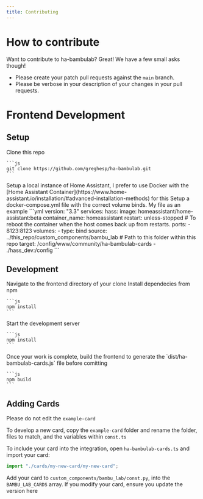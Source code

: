 ```yaml
---
title: Contributing
---
```


# How to contribute

Want to contribute to ha-bambulab? Great! We have a few small asks though!

- Please create your patch pull requests against the `main` branch.
- Please be verbose in your description of your changes in your pull requests.

# Frontend Development

## Setup

<Steps>
  <Step title="Clone this repo">
    Clone this repo

    ```js
    git clone https://github.com/greghesp/ha-bambulab.git
    ```

  </Step>
  <Step title="Setup Home Assistant">
    Setup a local instance of Home Assistant, I prefer to use Docker with the [Home Assistant Container](https://www.home-assistant.io/installation/#advanced-installation-methods) for this
  </Step>
  <Step title="Bind to Docker Volume">
    Setup a docker-compose.yml file with the correct volume binds. My file as an example
    ```yml
    version: "3.3"
    services:
      hass:
        image: homeassistant/home-assistant:beta
        container_name: homeassistant
        restart: unless-stopped # To reboot the container when the host comes back up from restarts.
        ports:
          - 8123:8123
        volumes:
          - type: bind
            source: ../this_repo/custom_components/bambu_lab # Path to this folder within this repo
            target: /config/www/community/ha-bambulab-cards
          - ./hass_dev:/config
    ```
  </Step>
</Steps>

## Development

<Steps>
  <Step title="Navigate">
    Navigate to the frontend directory of your clone
  </Step>
  <Step title="Install Dependencies">
    Install dependecies from npm

    ```js
    npm install
    ```

  </Step>
  <Step title="Start Dev Server">
    Start the development server

    ```js
    npm install
    ```

  </Step>
    <Step title="Build">
    Once your work is complete, build the frontend to generate the `dist/ha-bambulab-cards.js` file before comitting

    ```js
    npm build
    ```

  </Step>
</Steps>

## Adding Cards

<Warning>Please do not edit the `example-card`</Warning>

To develop a new card, copy the `example-card` folder and rename the folder, files to match, and the variables within `const.ts`

To include your card into the integration, open `ha-bambulab-cards.ts` and import your card:

```js
import "./cards/my-new-card/my-new-card";
```

Add your card to `custom_components/bambu_lab/const.py`, into the `BAMBU_LAB_CARDS` array. If you modify your card, ensure you update the version here
